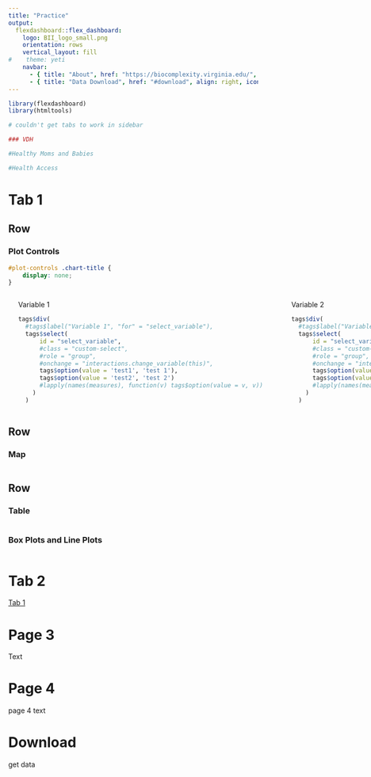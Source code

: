 ```yaml
---
title: "Practice"
output: 
  flexdashboard::flex_dashboard:
    logo: BII_logo_small.png
    orientation: rows
    vertical_layout: fill
#    theme: yeti
    navbar:
      - { title: "About", href: "https://biocomplexity.virginia.edu/", align: right }
      - { title: "Data Download", href: "#download", align: right, icon: 'fa-download' }   # page anchors always lowercase! page is "Download", anchor is "#download"
---
```


```r
library(flexdashboard)
library(htmltools)
```

 
<!---Sidebar Menu {.sidebar data-width=200}
==================================

#### Community Capitals

[Tab 1]

[Tab 2]

[Page 4] -------->


```r
# couldn't get tabs to work in sidebar

### VDH

#Healthy Moms and Babies

#Health Access
```



Tab 1
======================================================================


Row {data-height=120}
-----------------------------------------------------------------------

### Plot Controls 

```css
#plot-controls .chart-title {
    display: none;
}
```

:::: {style="display: flex; column-gap: 50px; padding-left: 20px"}

:::{} 

Variable 1    
```r
tags$div(
  #tags$label("Variable 1", "for" = "select_variable"),
  tags$select(
      id = "select_variable",
      #class = "custom-select",
      #role = "group",
      #onchange = "interactions.change_variable(this)",
      tags$option(value = 'test1', 'test 1'),
      tags$option(value = 'test2', 'test 2')
      #lapply(names(measures), function(v) tags$option(value = v, v)) 
    )
  )
```

:::

:::{}
Variable 2
```r
tags$div(
  #tags$label("Variable 2", "for" = "select_variable"),
  tags$select(
      id = "select_variable",
      #class = "custom-select",
      #role = "group",
      #onchange = "interactions.change_variable(this)",
      tags$option(value = 'var1', 'var 1'),
      tags$option(value = 'var2', 'var 2')
      #lapply(names(measures), function(v) tags$option(value = v, v)) 
    )
  )
```

:::

::::


Row {data-height=650}
-----------------------------------------------------------------------

### Map 

```r

```


Row {data-height=350}
-----------------------------------------------------------------------

### Table

```r

```

### Box Plots and Line Plots

```r

```

Tab 2 
================================================

[Tab 1]

Page 3 {data-navmenu="Pages"}
===============================================

Text


Page 4 {data-navmenu="Pages"}
============================================

page 4 text

Download {.hidden}
===========================================

get data
